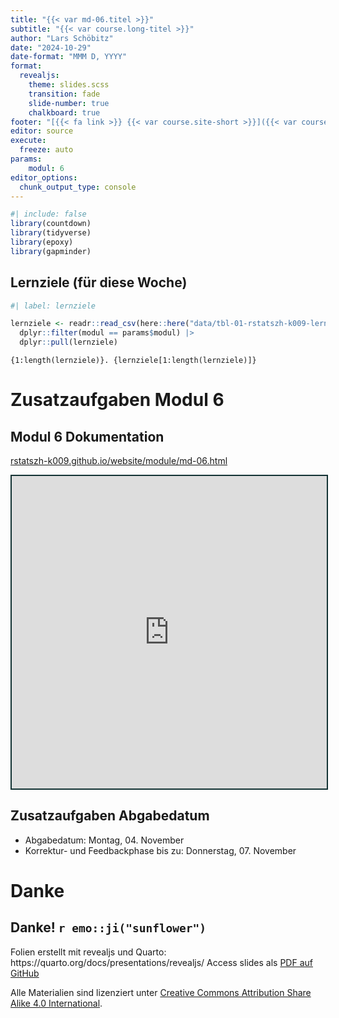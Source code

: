 ```yaml
---
title: "{{< var md-06.titel >}}"
subtitle: "{{< var course.long-titel >}}"
author: "Lars Schöbitz"
date: "2024-10-29"
date-format: "MMM D, YYYY"
format: 
  revealjs: 
    theme: slides.scss
    transition: fade
    slide-number: true
    chalkboard: true
footer: "[{{< fa link >}} {{< var course.site-short >}}]({{< var course.site >}})"
editor: source
execute:
  freeze: auto
params:
    modul: 6
editor_options: 
  chunk_output_type: console
---
```


```r
#| include: false
library(countdown)
library(tidyverse)
library(epoxy)
library(gapminder)
```

## Lernziele (für diese Woche)

```r
#| label: lernziele

lernziele <- readr::read_csv(here::here("data/tbl-01-rstatszh-k009-lernziele.csv")) |> 
  dplyr::filter(modul == params$modul) |>
  dplyr::pull(lernziele)

```

```epoxy
{1:length(lernziele)}. {lernziele[1:length(lernziele)]}
```

# Zusatzaufgaben Modul 6 {background-color="#4C326A"}

## Modul 6 Dokumentation

::: learn-more
[rstatszh-k009.github.io/website/module/md-06.html](https://rstatszh-k009.github.io/website/module/md-06.html)

```{=html}
<iframe src="https://rstatszh-k009.github.io/website/module/md-06.html" width="100%" height="500" style="border:2px solid #123233;" title="Modul 6 Dokumentation"></iframe>
```
:::

## Zusatzaufgaben Abgabedatum

-   Abgabedatum: [Montag, 04. November]{.highlight-yellow}
-   Korrektur- und Feedbackphase bis zu: Donnerstag, 07. November 

# Danke {background-color="#4C326A"}

## Danke! `r emo::ji("sunflower")` 

Folien erstellt mit revealjs und Quarto: https://quarto.org/docs/presentations/revealjs/ Access slides als [PDF auf GitHub](https://github.com/rstatszh-k009/website/raw/main/folien/md-06-daten-typen.pdf)

Alle Materialien sind lizenziert unter [Creative Commons Attribution Share Alike 4.0 International](https://creativecommons.org/licenses/by-sa/4.0/).